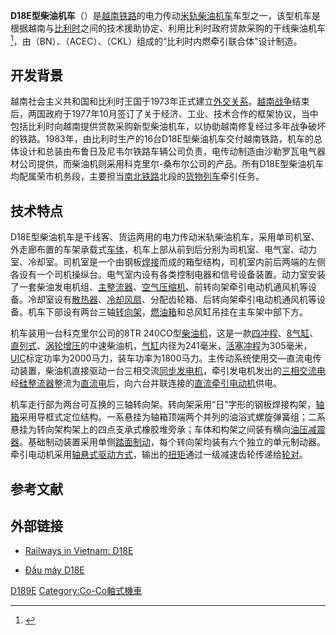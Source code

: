 {{noteTA
|G1=Railway
}}
{{Infobox Locomotive
| name = D18E
| image = D18E-615 Da Nang.jpg
| caption = 岘港站内的D18E-615号机车
| type = [[柴油机车|柴油机车]]
| origin = {{BEL}}
| designer = 
| builder = {{tsl|en|La Brugeoise et Nivelles|布鲁日及尼韦尔铁路车辆公司|BN}}、{{tsl|en|Ateliers de Constructions Electriques de Charleroi|沙勒罗瓦电气器材公司|ACEC}}、{{tsl|en|Cockerill-Sambre|科克里尔-桑布尔|CKL}}
| buildmodel = 
| serialnumber = 601～616
| builddate  = 1983年
| totalproduction  = 16台
| user = {{flagicon|VNM}} [[越南铁路|越南铁路]]
| uicclass = [[Co'Co'|Co'Co']]
| gauge = 1,000毫米
| bogies = 
| wheeldiameter = 1,016毫米
| axleload = 14吨
| wheelbase = 2×1,650毫米
| minimumcurve = 
| length = 15,550毫米（车钩中心距）
| width = 2,800毫米
| height = 3,600毫米
| framesize = 
| weight = 84吨
| fueltype = 
| fuelcap = 3,000升
| lubecap = 
| coolantcap = 
| watercap = 
| sandcap = 
| enginetype =  {{tsl|en|Cockerill-Sambre|科克里尔-桑布尔|科克里尔}} 8TR 240CO
| enginepower = 1,800马力（1,455千瓦）
| transmission = 交—直流电
| generator =  
| tractionmotors = 
| topspeed = 105公里/小时
| sustainedspeed = 15.6公里/小时
| poweroutput = 
| tractiveeffort = 25,500公斤（起动）<br />19,000公斤（持续）
| locobrakes = [[空气制动|空气制动]]
| locobrakepower = 
| locobrakeforce = 
| trainbrakes = 
| safety = 
| notes =
}}
'''D18E型柴油机车'''（{{lang-vi|Đầu máy D18E}}）是[[越南铁路|越南铁路]]的电力传动[[米軌|米轨]][[柴油机车|柴油机车]]车型之一，该型机车是根据越南与[[比利时|比利时]]之间的技术援助协定、利用比利时政府贷款采购的干线柴油机车<ref>{{Cite web |url=http://countries.diplomatie.belgium.be/en/vietnam/development_cooperation/cooperation_programme/ |title=Cooperation programme |accessdate=2014-09-04 |publisher=Embassy and Consulate of Belgium in Vietnam |date= |archive-date=2014-09-07 |archive-url=https://web.archive.org/web/20140907215456/http://countries.diplomatie.belgium.be/en/vietnam/development_cooperation/cooperation_programme/ |dead-url=no }}</ref>，由{{tsl|en|La Brugeoise et Nivelles|布鲁日及尼韦尔铁路车辆公司}}（BN）、{{tsl|en|Ateliers de Constructions Electriques de Charleroi|沙勒罗瓦电气器材公司}}（ACEC）、{{tsl|en|Cockerill-Sambre|科克里尔-桑布尔}}（CKL）组成的“比利时内燃牵引联合体”设计制造。

== 开发背景 ==
越南社会主义共和国和比利时王国于1973年正式建立[[外交关系|外交关系]]。[[越南战争|越南战争]]结束后，两国政府于1977年10月签订了关于经济、工业、技术合作的框架协议，当中包括比利时向越南提供贷款采购新型柴油机车，以协助越南修复经过多年战争破坏的铁路。1983年，由比利时生产的16台D18E型柴油机车交付越南铁路，机车的总体设计和总装由布鲁日及尼韦尔铁路车辆公司负责，电传动制造由沙勒罗瓦电气器材公司提供，而柴油机则采用科克里尔-桑布尔公司的产品。所有D18E型柴油机车均配属荣市机务段，主要担当[[南北鐵路_(越南)|南北铁路]]北段的[[货物列车|货物列车]]牵引任务。

== 技术特点 ==
D18E型柴油机车是干线客、货运两用的电力传动米轨柴油机车，采用单司机室、外走廊布置的车架承载式[[车体|车体]]，机车上部从前到后分别为司机室、电气室、动力室、冷却室。司机室是一个由钢板[[焊接|焊接]]而成的箱型结构，司机室内前后两端的左侧各设有一个司机操纵台。电气室内设有各类控制电器和信号设备装置。动力室安装了一套柴油发电机组、[[整流器|主整流器]]、[[压缩机|空气压缩机]]、前转向架牵引电动机通风机等设备。冷却室设有[[散热器|散热器]]、[[风扇|冷却风扇]]、分配齿轮箱、后转向架牵引电动机通风机等设备。机车下部设有两台三轴[[转向架|转向架]]，[[燃油箱|燃油箱]]和总风缸吊挂在主车架中部下方。

机车装用一台科克里尔公司的8TR 240CO型[[柴油机|柴油机]]，这是一款[[四冲程循环|四冲程]]、[[直列八缸|8气缸]]、[[直列式发动机|直列式]]、[[渦輪增壓器|涡轮增压]]的中速柴油机，[[气缸|气缸]]内径为241毫米，[[活塞|活塞]][[冲程|冲程]]为305毫米，[[國際鐵路聯盟|UIC]]标定功率为2000马力，装车功率为1800马力。主传动系统使用交—直流电传动装置，柴油机直接驱动一台三相交流[[发电机|同步发电机]]，牵引发电机发出的[[三相交流电|三相交流电]]经[[硅|硅]][[整流器|整流器]]整流为[[直流电|直流电]]后，向六台并联连接的[[直流电动机|直流]][[牽引電動機|牵引电动机]]供电。

机车走行部为两台可互换的三轴转向架。转向架采用“日”字形的钢板焊接构架，[[轴箱|轴箱]]采用导框式定位结构。一系悬挂为轴箱顶端两个并列的油浴式螺旋弹簧组；二系悬挂为转向架构架上的四点支承式橡胶堆旁承；车体和构架之间装有横向[[阻尼器|油压减震器]]。基础制动装置采用单侧[[踏面制动|踏面制动]]，每个转向架均装有六个独立的单元制动器。牵引电动机采用[[轴悬式驱动方式|轴悬式驱动方式]]，输出的[[扭矩|扭矩]]通过一级减速齿轮传递给[[轮对|轮对]]。

==参考文献==
{{reflist}}

==外部链接==
{{commonscat|D18E locomotives}}
*{{zh}}[http://www.railwaysinvietnam.com/D18E.html Railways in Vietnam: D18E] {{Wayback|url=http://www.railwaysinvietnam.com/D18E.html |date=20140907213155 }}
*{{vi}}[https://web.archive.org/web/20140907214431/http://truongduongsat.edu.vn/_KhoaCK/js/wysiwyg/upload1/upload/2b17ef24433e4fb173bec66f305ba77b.pdf Đầu máy D18E]

{{Vietnam Railways rolling stock}}

{{DEFAULTSORT:VNR D18E}}
[[Category:越南柴油机车|D189E]]
[[Category:Co-Co軸式機車|Category:Co-Co軸式機車]]